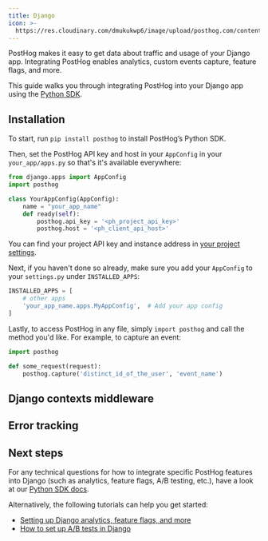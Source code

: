 ```yaml
---
title: Django
icon: >-
  https://res.cloudinary.com/dmukukwp6/image/upload/posthog.com/contents/docs/integrate/frameworks/django.svg
---
```


PostHog makes it easy to get data about traffic and usage of your Django app. Integrating PostHog enables analytics, custom events capture, feature flags, and more.

This guide walks you through integrating PostHog into your Django app using the [Python SDK](/docs/libraries/python).

## Installation

To start, run `pip install posthog` to install PostHog’s Python SDK.

Then, set the PostHog API key and host in your `AppConfig` in your `your_app/apps.py` so that's it's available everywhere:

```python file=your_app/apps.py
from django.apps import AppConfig
import posthog

class YourAppConfig(AppConfig):
    name = "your_app_name"
    def ready(self):
        posthog.api_key = '<ph_project_api_key>'
        posthog.host = '<ph_client_api_host>'
```

You can find your project API key and instance address in [your project settings](https://us.posthog.com/project/settings). 

Next, if you haven't done so already, make sure you add your `AppConfig` to your `settings.py` under `INSTALLED_APPS`:

```python file=settings.py
INSTALLED_APPS = [
    # other apps
    'your_app_name.apps.MyAppConfig',  # Add your app config
]
```

Lastly, to access PostHog in any file, simply `import posthog` and call the method you'd like. For example, to capture an event:

```python
import posthog

def some_request(request):
    posthog.capture('distinct_id_of_the_user', 'event_name')
```

## Django contexts middleware


<DjangoContextsMiddleware />

## Error tracking


<PythonDjangoExceptionAutocapture />

## Next steps

For any technical questions for how to integrate specific PostHog features into Django (such as analytics, feature flags, A/B testing, etc.), have a look at our [Python SDK docs](/docs/libraries/python).

Alternatively, the following tutorials can help you get started:

- [Setting up Django analytics, feature flags, and more](/tutorials/django-analytics)
- [How to set up A/B tests in Django](/tutorials/django-ab-tests)


